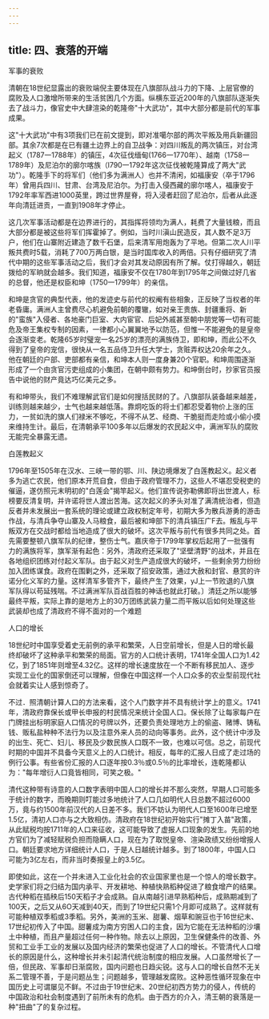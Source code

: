 ```yaml
---
---
---
```

title: 四、衰落的开端
---



军事的衰败

清朝在18世纪显露出的衰败端倪主要体现在八旗部队战斗力的下降、上层官僚的腐败及人口激增所带来的生活贫困几个方面。纵横东亚近200年的八旗部队逐渐失去了战斗力，像官史中大肆渲染的乾隆帝"十大武功"，其中大部分都是前代的军事成果。

这"十大武功"中有3项我们已在前文提到，即对准噶尔部的两次平叛及用兵新疆回部。其余7次都是在已有疆土边界上的自卫战争：对四川叛乱的两次镇压，对台湾起义（1787一1788年）的镇压，4次征伐缅甸(1766一1770年）、越南（1758一1789年）及尼泊尔的廓尔喀族（l790一1792年这次征伐被乾隆算成了两大"武功"）。乾隆手下的将军们（他们多为满洲人）也并不清闲，如福康安（卒于1796年）曾用兵四川、甘肃、台湾及尼泊尔。为打击入侵西藏的廓尔喀人，福康安于1792年率军西进1000英里，跨过世界屋脊，将入浸者赶回了尼泊尔，后者从此逐年向清廷进贡，一直到1908年才停止。

这几次军事活动都是在边界进行的，其指挥将领均为满人，耗费了大量钱粮，而且大部分都是被这些将军们挥霍掉了。例如，当时川滇山民造反，其人数不足3万户，他们在山寨附近建造了数千石堡，后来清军用炮轰为了平地。但第二次人川平叛共费时5载，消耗了700万两白银，是当时国库收入的两倍。只有仔细研究了清代中期的这些军事活动之后，我们才会对其发动原因有所了解。仗打得越久，朝廷拨给的军晌就会越多。我们知道，福康安不仅在1780年到1795年之间做过好几省的总督，他还是权臣和坤（1750一1799年）的亲信。

和坤是贪官的典型代表，他的发迹史与前代的权阉有些相象，正反映了当权者的年老昏庸。满洲人主曾费尽心机避免前朝的覆辙，如对亲王贵族、封疆重将、新的"蛮族"入侵者、各地豪门巨室、大内宦官、后妃外戚甚至朝中朋党等一切有可能危及帝王集权专制的因素，一律都小心翼翼地予以防范，但惟一不能避免的是皇帝会逐渐变老。乾隆65岁时璧宠一名25岁的漂亮的满族侍卫，即和坤，而此公不久得到了皇帝的宠信，很快从一名五品侍卫升任大学士，贪赃弄权达20余年之久。他在朝廷的户部、吏部都有亲信，和坤本人则一度身兼20个官职。和坤周围逐渐形成了一个由贪官污吏组成的小集团，在朝中颇有势力。和坤倒台时，抄家官员报告中说他的财产竟达巧亿美元之多。

有和坤带头，我们不难理解武官们是如何搜括民财的了。八旗部队装备越来越差，训练则越来越少，士气也越来越低落。靠炯吃饭的将士们都忍受着物价上涨的压力，一贫如洗的旗人们禄米不够吃，不得不从艺、经商、干脆挺而走险或小偷小摸来维持生计。最后，在清朝承平100多年以后爆发的农民起义中，满洲军队的腐败无能完全暴露无遗。

白莲教起义

1796年至1505年在汉水、三峡一带的鄂、川、陕边境爆发了白莲教起义。起义者多为逃亡农民，他们原本开荒自食，但由于政府管理不力，这些人不堪忍受税吏的催逼，遂仿照元末明初的"白莲会"揭竿起义。他们宣传说弥勒佛即将出世渡人，标榜要反清复明，并许诺将世人渡出苦海。这次起义的矛头对准了满清统治者，但造反者并未发展出一套系统的理论或建立政权制定年号，初期大多为散兵游勇的游击作战，与清兵争夺山寨及人马粮食，最后被和坤部下的清兵镇压广F去。叛乱与平叛双方在交战时都给当地造成了很大的破坏。这次平叛与前代有很多共同之处。首先需要整顿八旗军队的纪律，整伤士气。嘉庆帝于1799年掌权后起用了一批强有力的满族将军，旗军渐有起色：另外，清政府还采取了"坚壁清野"的战术，并且在各地组织团练对付起义军队。由于起义对生产造成很大的破坏，一些剩余劳力纷纷加入团练谋食。政府在围剿之外，还采取了招安政策，通过大赦和封官、悬赏的许诺分化义军的力量。这样清军多管齐下，最终产生了效果，yJ上一节败退的八旗军队得以苟延残喘。不过满洲军队百战百胜的神话也就此打破。〕清廷之所以能够最终平叛，实际上靠的是地方上的30万团练武装力量二而平叛以后如何处理这些武装却也成了清政府不得不面对的一个难题

人口的增长

18世纪时中国享受着史无前例的承平和繁荣，人日空前增长，但是人日的增长最终却破坏了这种承平和繁荣的局面。官方的人口统计表明，1741年全国人口为1.42亿，到了1851年则增至4.32亿。这样的增长速度放在一个不断有移民加人、逐步实现工业化的国家倒还可以理解，但像在中国这样一个人口众多的农业型前现代社会就着实让人感到惊奇了。

不过．照清朝计算人口的方法来看，这个人门数字并不具有统计学上的意义。1741年，清政府靠保长或甲长申报的村民情况来统计全国人口。保长除了让每家每户在门牌挂出标明家庭人口情况的号牌以外，还要负责处理地方上的偷盗、赌博、铸私钱、贩私盐种种不法行为以及注意外来人员的动向等事务。此外，这个统计中涉及的出生、死亡、妇儿、移民及少数民族人口既不一致，也难以可信。总之，前现代时期的中国并不具备今天意义上的人口统计。相反，每年的汇报人日成了走过场的例行公事。有些省份汇报的人口逐年按0.3％或0.5％的比率增长，连乾隆都认为："每年增衍人口竟皆相同，可笑之极。"

清代这种带有诗意的人口数字表明中国人口的增长并不那么突然，早期人口可能多于统计的数字，而晚期则叮能过多地统计了人口几如明代人日总数不超过6000万，竟与约1500年前汉代的人日差不多。我们不妨认为明代人口至1600年已增至1.5亿，清初人口亦与之大致相仿。清政府在18世纪初开始实行"摊丁入苗"政策，从此赋税均按1711年的人口来征收，这可能导致了虚报人口现象的发生。先前的地方官们为了减轻赋税负担而隐瞒人口，现在为了取悦皇帝、渲染政绩又纷纷增报人口。朝廷要求地方详细统计人口，于是人日越统计越多。到了1800年，中国人口可能为3亿左右，而非当时奏报皇上的3.5亿。

即使如此，这在一个并未进入工业化社会的农业国家里也是一个惊人的增长数字。史学家们将之归结为国内承平、开发耕地、种植快熟稻种促进了粮食增产的结果。古代种稻在插秧后150天稻子才会成熟。自从南越引进早熟稻种后，成熟期减到了100天，之后又从6O天减到40天，而到了19世纪只需1个月即可成熟了。这样就有可能种植双季稻或3季稻。另外，美洲的玉米、甜薯、烟草和豌豆也于16世纪末、17世纪初传入了中国。甜薯成为南方穷困人口的主食，因为它能在无法种稻的沙壤土中种植，而且产量超过任何一种作物。除去以上原因，卫生保健条件的改善、外贸和工业手工业的发展以及国内经济的繁荣也促进了人口的增长。不管清代人口增长的原因是什么，这种增长并未引起清代统治制度的相应发展。人口虽然增长了一倍，但民政、军事却日渐腐败，国内问题也日趋尖锐。这与人口的增长自然不无关系二管理不善，于是问题丛生；问题越多，管理越发腐败。这种恶性循环现象在中国历史上可谓屡见不鲜。不过由于19世纪末、20世纪初西方势力的侵人，传统的中国政治和社会制度遇到了前所未有的危机。由于西方的介入，清王朝的衰落是一种"扭曲"了的复杂过程。